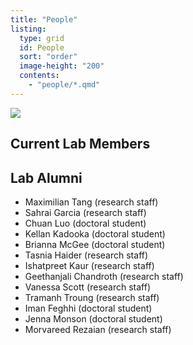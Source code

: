 ```yaml
---
title: "People"
listing:
  type: grid
  id: People
  sort: "order"
  image-height: "200"
  contents:
    - "people/*.qmd"
---
```


![](images/lab_photo.jpg)

## Current Lab Members
:::{#People}
:::

## Lab Alumni
- Maximilian Tang (research staff)
- Sahrai Garcia (research staff)
- Chuan Luo (doctoral student)
- Kellan Kadooka (doctoral student)
- Brianna McGee (doctoral student)
- Tasnia Haider (research staff)
- Ishatpreet Kaur (research staff)
- Geethanjali Chandroth (research staff)
- Vanessa Scott (research staff)
- Tramanh Troung (research staff)
- Iman Feghhi (doctoral student)
- Jenna Monson (doctoral student)
- Morvareed Rezaian (research staff)
